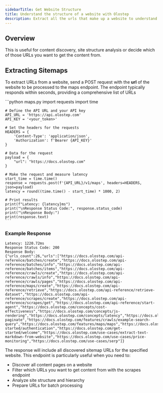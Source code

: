 ```yaml
---
sidebarTitle: Get Website Structure
title: Understand the structure of a website with Olostep
description: Extract all the urls that make up a website to understand its structure and see which pages you want to get content from.
---
```


## Overview
This is useful for content discovery, site structure analysis or decide which of those URLs you want to get the content from.

## Extracting Sitemaps

To extract URLs from a website, send a POST request with the **url** of the website to be processed to the maps endpoint. The endpoint typically responds within seconds, providing a comprehensive list of URLs

<CodeGroup>
    ```python maps.py
    import requests
    import time

    # Define the API URL and your API key
    API_URL = 'https://api.olostep.com'
    API_KEY = '<your_token>'

    # Set the headers for the requests
    HEADERS = {
        'Content-Type': 'application/json',
        'Authorization': f'Bearer {API_KEY}'
    }

    # Data for the request
    payload = {
        "url": "https://docs.olostep.com"
    }

    # Make the request and measure latency
    start_time = time.time()
    response = requests.post(f'{API_URL}/v1/maps', headers=HEADERS, json=payload)
    latency = round((time.time() - start_time) * 1000, 2)

    # Print results
    print(f"Latency: {latency}ms")
    print("\nResponse Status Code:", response.status_code)
    print("\nResponse Body:")
    print(response.text)
    ```
</CodeGroup>

### Example Response

```
Latency: 1220.72ms
Response Status Code: 200
Response Body:
{"urls_count":26,"urls":["https://docs.olostep.com/api-reference/batches/create","https://docs.olostep.com/api-reference/batches/info","https://docs.olostep.com/api-reference/batches/items","https://docs.olostep.com/api-reference/crawls/create","https://docs.olostep.com/api-reference/crawls/info","https://docs.olostep.com/api-reference/crawls/pages","https://docs.olostep.com/api-reference/maps/create","https://docs.olostep.com/api-reference/retrieve","https://docs.olostep.com/api-reference/retrieve-dataset","https://docs.olostep.com/api-reference/scrapes/create","https://docs.olostep.com/api-reference/scrapes/get","https://docs.olostep.com/api-reference/start-agent","https://docs.olostep.com/concepts/cost-effectiveness","https://docs.olostep.com/concepts/js-rendering","https://docs.olostep.com/concepts/latency","https://docs.olostep.com/features/batches/batches","https://docs.olostep.com/features/crawls/crawls","https://docs.olostep.com/features/crawls/example-paginate","https://docs.olostep.com/features/crawls/example-search-query","https://docs.olostep.com/features/maps/maps","https://docs.olostep.com/features/scrapes/scrapes","https://docs.olostep.com/get-started/authentication","https://docs.olostep.com/get-started/welcome","https://docs.olostep.com/use-cases/extract-text-markdown-from-website","https://docs.olostep.com/use-cases/price-monitoring","https://docs.olostep.com/use-cases/serp"]}
```

The response will include all discovered sitemap URLs for the specified website. This endpoint is particularly useful when you need to:
- Discover all content pages on a website
- Filter which URLs you want to get content from with the scrapes endpoint
- Analyze site structure and hierarchy
- Prepare URLs for batch processing